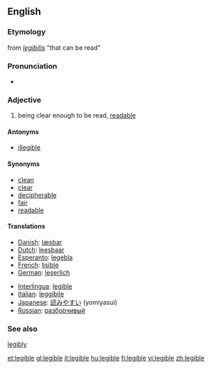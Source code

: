 ==English==
===Etymology===
from {{LL.}} ''[[legibilis]]'' "that can be read"

===Pronunciation===
*{{IPA|/ˈlɛʤəbl/}}

=== Adjective ===
# being clear enough to be read, [[readable]]

====Antonyms====
*[[illegible]]

====Synonyms====
*[[clean]]
*[[clear]]
*[[decipherable]]
*[[fair]]
*[[readable]]

====Translations====
{{top}}
*[[Danish]]: [[læsbar]]
*[[Dutch]]: [[leesbaar]]
*[[Esperanto]]: [[legebla]]
*[[French]]: [[lisible]]
*[[German]]: [[leserlich]]
{{mid}}
*[[Interlingua]]: [[legible]]
*[[Italian]]: [[leggibile]]
*[[Japanese]]: [[読みやすい]] (yomiyasui)
*[[Russian]]: [[разборчивый]]
{{bottom}}

===See also===
[[legibly]]

[[et:legible]]
[[gl:legible]]
[[it:legible]]
[[hu:legible]]
[[fi:legible]]
[[vi:legible]]
[[zh:legible]]